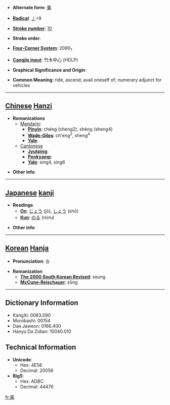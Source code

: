 * '''Alternate form''': [[乗]]

* '''[[Wiktionary:Chinese radical index| Radical]]''': [[Wiktionary:Chinese radical index 丿|丿]]+9

* '''[[Wiktionary:Chinese total strokes index|Stroke number]]''': [[Wiktionary:Chinese total strokes index 10|10]]

* '''Stroke order''': 

* '''[[Wiktionary:Chinese four corner index|Four-Corner System]]''': 2090<sub>1</sub>

* '''[[Wiktionary:Chinese Cangjie index|Cangjie input]]''': 竹木中心 (HDLP)

* '''Graphical Significance and Origin''': 

* '''Common Meaning''': ride, ascend; avail oneself of; numerary adjunct for vehicles

----

== [[Chinese]] [[Hanzi]] ==

* '''Romanizations'''
** [[Mandarin]]:
*** '''[[Pinyin]]''': chéng (cheng2), shèng (sheng4)
*** '''[[Wade-Giles]]''': ch'eng<sup>2</sup>, sheng<sup>4</sup>
*** '''[[Yale]]''': 
**[[Cantonese]]
***'''[[Jyutping]]''':
***'''[[Penkyamp]]''': 
***'''[[Yale]]''': sing4, sing6

* '''Other info''': 

----

== [[Japanese]] [[kanji]] ==

* '''Readings'''
** '''[[On]]''': [[じょう]] (jō), [[しょう]] (shō)
** '''[[Kun]]''': [[のる]] (noru)

* '''Other info''':  

----

== [[Korean]] [[Hanja]] ==

* '''Pronunciation''': 승

* '''Romanization'''
** '''[[The 2000 South Korean Revised Romanization|The 2000 South Korean Revised]]''': seung
** '''[[McCune-Reischauer]]''': sŭng

----

== Dictionary Information ==

* KangXi: 0083.090
* Morobashi: 00154
* Dae Jaweon: 0166.400
* Hanyu Da Zidian: 10040.010

== Technical Information ==

* '''Unicode''':
** Hex: 4E58
** Decimal: 20056
* '''Big5''':
** Hex: ADBC
** Decimal: 44476

[[fr:乘]]